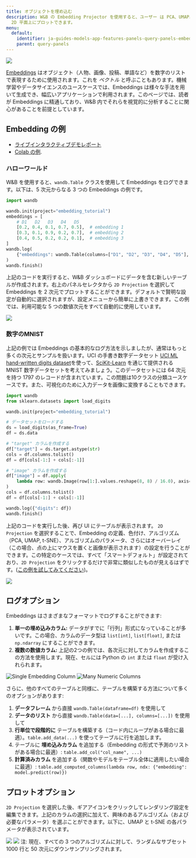 ```yaml
---
title: オブジェクトを埋め込む
description: W&B の Embedding Projector を使用すると、ユーザー は PCA、UMAP、t-SNE などの一般的な次元削減アルゴリズムを用いて多次元埋め込みを
  2D 平面上にプロットできます。
menu:
  default:
    identifier: ja-guides-models-app-features-panels-query-panels-embedding-projector
    parent: query-panels
---
```


<Frame>
    <img src="/images/weave/embedding_projector.png"  />
</Frame>

[Embeddings](https://developers.google.com/machine-learning/crash-course/embeddings/video-lecture) はオブジェクト（人物、画像、投稿、単語など）を数字のリストで表現するために使用されます。これを _ベクトル_ と呼ぶこともあります。機械学習やデータサイエンスのユースケースでは、Embeddings は様々な手法を用いて生成でき、幅広いアプリケーションで利用されます。このページでは、読者が Embeddings に精通しており、W&B 内でそれらを視覚的に分析することに関心があることを前提としています。

## Embedding の例

- [ライブインタラクティブデモレポート](https://wandb.ai/timssweeney/toy_datasets/reports/Feature-Report-W-B-Embeddings-Projector--VmlldzoxMjg2MjY4?accessToken=bo36zrgl0gref1th5nj59nrft9rc4r71s53zr2qvqlz68jwn8d8yyjdz73cqfyhq) 
- [Colab の例](https://colab.research.google.com/drive/1DaKL4lZVh3ETyYEM1oJ46ffjpGs8glXA#scrollTo=D--9i6-gXBm_).

### ハローワールド

W&B を使用すると、`wandb.Table` クラスを使用して Embeddings をログできます。以下は、5 次元からなる 3 つの Embeddings の例です。

```python
import wandb

wandb.init(project="embedding_tutorial")
embeddings = [
    # D1   D2   D3   D4   D5
    [0.2, 0.4, 0.1, 0.7, 0.5],  # embedding 1
    [0.3, 0.1, 0.9, 0.2, 0.7],  # embedding 2
    [0.4, 0.5, 0.2, 0.2, 0.1],  # embedding 3
]
wandb.log(
    {"embeddings": wandb.Table(columns=["D1", "D2", "D3", "D4", "D5"], data=embeddings)}
)
wandb.finish()
```

上記のコードを実行すると、W&B ダッシュボードにデータを含む新しいテーブルが作成されます。右上のパネルセレクタから `2D Projection` を選択して Embeddings を 2 次元でプロットすることができます。デフォルトで賢明な設定が自動的に選択されますが、設定メニューから簡単に上書きできます。この例では、利用可能な 5 つの数値次元をすべて自動的に使用しています。

<Frame>
    <img src="/images/app_ui/weave_hello_world.png"  />
</Frame>

### 数字のMNIST

上記の例では Embeddings の基本的なログ方法を示しましたが、通常はもっと多くの次元とサンプルを扱います。UCI の手書き数字データセット [UCI ML hand-written digits dataset](https://archive.ics.uci.edu/ml/datasets/Optical+Recognition+of+Handwritten+Digits)を使って、[SciKit-Learn](https://scikit-learn.org/stable/modules/generated/sklearn.datasets.load_digits.html) を通じて提供される MNIST 数字データセットを考えてみましょう。このデータセットには 64 次元を持つ 1797 のレコードが含まれています。この問題は10クラスの分類ユースケースです。また、可視化のために入力データを画像に変換することもできます。

```python
import wandb
from sklearn.datasets import load_digits

wandb.init(project="embedding_tutorial")

# データセットをロードする
ds = load_digits(as_frame=True)
df = ds.data

# "target" カラムを作成する
df["target"] = ds.target.astype(str)
cols = df.columns.tolist()
df = df[cols[-1:] + cols[:-1]]

# "image" カラムを作成する
df["image"] = df.apply(
    lambda row: wandb.Image(row[1:].values.reshape(8, 8) / 16.0), axis=1
)
cols = df.columns.tolist()
df = df[cols[-1:] + cols[:-1]]

wandb.log({"digits": df})
wandb.finish()
```

上記のコードを実行した後、再び UI にテーブルが表示されます。 `2D Projection` を選択することで、Embedding の定義、色付け、アルゴリズム（PCA, UMAP, t-SNE）、アルゴリズムのパラメータ、さらにはオーバーレイ（この場合、点の上にマウスを置くと画像が表示されます）の設定を行うことができます。この特定のケースでは、すべて「スマートデフォルト」が設定されており、`2D Projection` をクリックするだけで非常に類似したものが見えるはずです。([この例を試してみてください](https://wandb.ai/timssweeney/embedding_tutorial/runs/k6guxhum?workspace=user-timssweeney))。

<Frame>
    <img src="/images/weave/embedding_projector.png"  />
</Frame>

## ログオプション

Embeddings はさまざまなフォーマットでログすることができます:

1. **単一の埋め込みカラム:** データがすでに「行列」形式になっていることが多いです。この場合、カラムのデータ型は `list[int]`, `list[float]`, または `np.ndarray` にすることができます。
2. **複数の数値カラム:** 上記の2つの例では、各次元に対してカラムを作成するこの方法を使用します。現在、セルには Python の `int` または `float` が受け入れられます。

<Frame>
    <img src="/images/weave/logging_options.png" alt="Single Embedding Column"  />
</Frame>
<Frame>
    <img src="/images/weave/logging_option_image_right.png" alt="Many Numeric Columns"  />
</Frame>

さらに、他のすべてのテーブルと同様に、テーブルを構築する方法について多くのオプションがあります:

1. **データフレーム** から直接 `wandb.Table(dataframe=df)` を使用して
2. **データのリスト** から直接 `wandb.Table(data=[...], columns=[...])` を使用して
3. **行単位で段階的に** テーブルを構築する（コード内にループがある場合に最適）。`table.add_data(...)` を使ってテーブルに行を追加します。
4. テーブルに **埋め込みカラム** を追加する（Embedding の形式で予測のリストがある場合に最適）: `table.add_col("col_name", ...)`
5. **計算済みカラム** を追加する（関数やモデルをテーブル全体に適用したい場合に最適）: `table.add_computed_columns(lambda row, ndx: {"embedding": model.predict(row)})`

## プロットオプション

`2D Projection` を選択した後、ギアアイコンをクリックしてレンダリング設定を編集できます。上記のカラムの選択に加えて、興味のあるアルゴリズム（および必要なパラメータ）を選ぶことができます。以下に、UMAP と t-SNE の各パラメータが表示されています。

<Frame>
    <img src="/images/weave/plotting_options_left.png"  />
</Frame> 
<Frame>
    <img src="/images/weave/plotting_options_right.png"  />
</Frame>

<Note>
注: 現在、すべての 3 つのアルゴリズムに対して、ランダムなサブセット 1000 行と 50 次元にダウンサンプリングされます。
</Note>